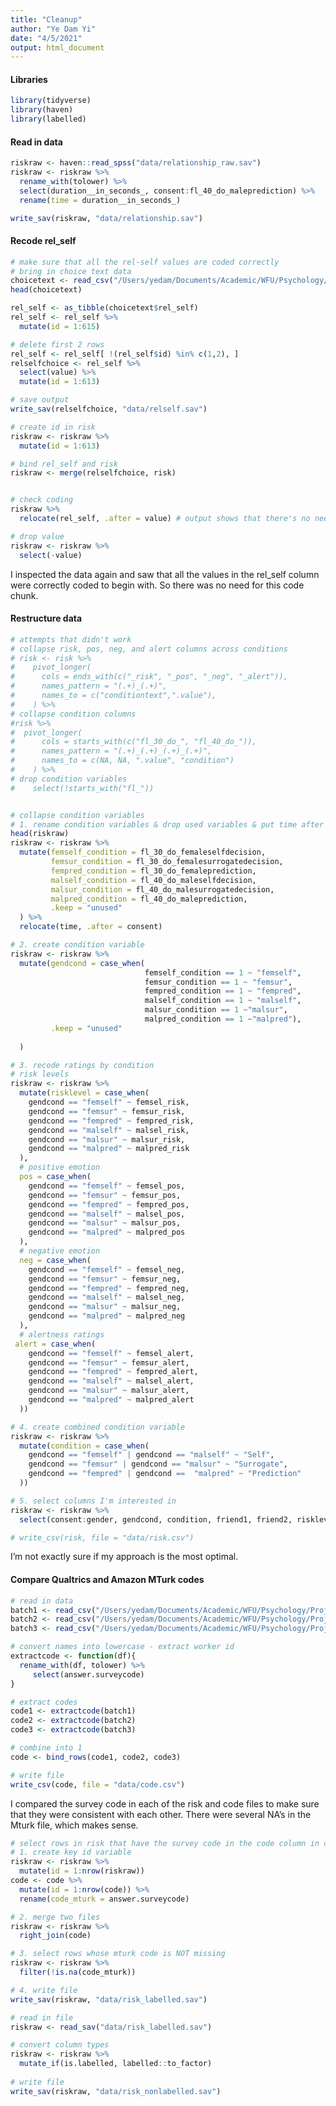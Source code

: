 ```yaml
---
title: "Cleanup"
author: "Ye Dam Yi"
date: "4/5/2021"
output: html_document
---
```


#### Libraries
```r
library(tidyverse)
library(haven)
library(labelled)
```


#### Read in data
```r
riskraw <- haven::read_spss("data/relationship_raw.sav")
riskraw <- riskraw %>% 
  rename_with(tolower) %>% 
  select(duration__in_seconds_, consent:fl_40_do_maleprediction) %>% 
  rename(time = duration__in_seconds_)

write_sav(riskraw, "data/relationship.sav")
```


#### Recode rel_self
```r
# make sure that all the rel-self values are coded correctly
# bring in choice text data
choicetext <- read_csv("/Users/yedam/Documents/Academic/WFU/Psychology/Projects/Thesis/Data/Raw data/choice_text.csv")
head(choicetext)

rel_self <- as_tibble(choicetext$rel_self)
rel_self <- rel_self %>% 
  mutate(id = 1:615)

# delete first 2 rows
rel_self <- rel_self[ !(rel_self$id) %in% c(1,2), ]
relselfchoice <- rel_self %>%
  select(value) %>% 
  mutate(id = 1:613)

# save output
write_sav(relselfchoice, "data/relself.sav")

# create id in risk
riskraw <- riskraw %>% 
  mutate(id = 1:613)

# bind rel_self and risk
riskraw <- merge(relselfchoice, risk)


# check coding 
riskraw %>% 
  relocate(rel_self, .after = value) # output shows that there's no need to recode rel_self

# drop value
riskraw <- riskraw %>% 
  select(-value)


```


I inspected the data again and saw that all the values in the rel_self column were correctly coded to begin with. So there was no need for this code chunk. 


#### Restructure data
```r
# attempts that didn't work
# collapse risk, pos, neg, and alert columns across conditions    
# risk <- risk %>% 
#    pivot_longer(
#      cols = ends_with(c("_risk", "_pos", "_neg", "_alert")),
#      names_pattern = "(.+)_(.+)",
#      names_to = c("conditiontext",".value"),
#    ) %>% 
# collapse condition columns
#risk %>%     
#  pivot_longer(
#      cols = starts_with(c("fl_30_do_", "fl_40_do_")),
#      names_pattern = "(.+)_(.+)_(.+)_(.+)",
#      names_to = c(NA, NA, ".value", "condition")
#    ) %>% 
# drop condition variables
#    select(!starts_with("fl_"))


# collapse condition variables
# 1. rename condition variables & drop used variables & put time after consent
head(riskraw)
riskraw <- riskraw %>% 
  mutate(femself_condition = fl_30_do_femaleselfdecision,
         femsur_condition = fl_30_do_femalesurrogatedecision,
         fempred_condition = fl_30_do_femaleprediction,
         malself_condition = fl_40_do_maleselfdecision,
         malsur_condition = fl_40_do_malesurrogatedecision,
         malpred_condition = fl_40_do_maleprediction,
         .keep = "unused"
  ) %>% 
  relocate(time, .after = consent)

# 2. create condition variable
riskraw <- riskraw %>% 
  mutate(gendcond = case_when(
                              femself_condition == 1 ~ "femself",
                              femsur_condition == 1 ~ "femsur",
                              fempred_condition == 1 ~ "fempred",
                              malself_condition == 1 ~ "malself",
                              malsur_condition == 1 ~"malsur",
                              malpred_condition == 1 ~"malpred"),
         .keep = "unused"
                              
  )

# 3. recode ratings by condition
# risk levels
riskraw <- riskraw %>% 
  mutate(risklevel = case_when(
    gendcond == "femself" ~ femsel_risk,
    gendcond == "femsur" ~ femsur_risk,
    gendcond == "fempred" ~ fempred_risk,
    gendcond == "malself" ~ malsel_risk,
    gendcond == "malsur" ~ malsur_risk,
    gendcond == "malpred" ~ malpred_risk
  ),
  # positive emotion
  pos = case_when(
    gendcond == "femself" ~ femsel_pos,
    gendcond == "femsur" ~ femsur_pos,
    gendcond == "fempred" ~ fempred_pos,
    gendcond == "malself" ~ malsel_pos,
    gendcond == "malsur" ~ malsur_pos,
    gendcond == "malpred" ~ malpred_pos
  ),
  # negative emotion
  neg = case_when(
    gendcond == "femself" ~ femsel_neg,
    gendcond == "femsur" ~ femsur_neg,
    gendcond == "fempred" ~ fempred_neg,
    gendcond == "malself" ~ malsel_neg,
    gendcond == "malsur" ~ malsur_neg,
    gendcond == "malpred" ~ malpred_neg
  ),
  # alertness ratings
 alert = case_when(
    gendcond == "femself" ~ femsel_alert,
    gendcond == "femsur" ~ femsur_alert,
    gendcond == "fempred" ~ fempred_alert,
    gendcond == "malself" ~ malsel_alert,
    gendcond == "malsur" ~ malsur_alert,
    gendcond == "malpred" ~ malpred_alert
  ))

# 4. create combined condition variable
riskraw <- riskraw %>% 
  mutate(condition = case_when(
    gendcond == "femself" | gendcond == "malself" ~ "Self",
    gendcond == "femsur" | gendcond == "malsur" ~ "Surrogate",
    gendcond == "fempred" | gendcond ==  "malpred" ~ "Prediction"
  ))

# 5. select columns I'm interested in
riskraw <- riskraw %>% 
  select(consent:gender, gendcond, condition, friend1, friend2, risklevel:alert, riskyrisk:code)

# write_csv(risk, file = "data/risk.csv")

```


I'm not exactly sure if my approach is the most optimal. 


#### Compare Qualtrics and Amazon MTurk codes

```r
# read in data
batch1 <- read_csv("/Users/yedam/Documents/Academic/WFU/Psychology/Projects/Thesis/Data/Batches/batch1_27.csv", na = c("", "NA"))
batch2 <- read_csv("/Users/yedam/Documents/Academic/WFU/Psychology/Projects/Thesis/Data/Batches/batch2_27.csv", na = c("", "NA"))
batch3 <- read_csv("/Users/yedam/Documents/Academic/WFU/Psychology/Projects/Thesis/Data/Batches/batch3_549.csv", na = c("", "NA"))

# convert names into lowercase - extract worker id
extractcode <- function(df){
  rename_with(df, tolower) %>% 
     select(answer.surveycode)
}

# extract codes
code1 <- extractcode(batch1)
code2 <- extractcode(batch2)
code3 <- extractcode(batch3)

# combine into 1
code <- bind_rows(code1, code2, code3)

# write file
write_csv(code, file = "data/code.csv")

```


I compared the survey code in each of the risk and code files to make sure that they were consistent with each other. There were several NA's in the Mturk file, which makes sense. 


```r
# select rows in risk that have the survey code in the code column in code
# 1. create key id variable
riskraw <- riskraw %>% 
  mutate(id = 1:nrow(riskraw))
code <- code %>% 
  mutate(id = 1:nrow(code)) %>% 
  rename(code_mturk = answer.surveycode)

# 2. merge two files
riskraw <- riskraw %>% 
  right_join(code)

# 3. select rows whose mturk code is NOT missing
riskraw <- riskraw %>% 
  filter(!is.na(code_mturk))

# 4. write file
write_sav(riskraw, "data/risk_labelled.sav")
```

```r
# read in file
riskraw <- read_sav("data/risk_labelled.sav")

# convert column types
riskraw <- riskraw %>% 
  mutate_if(is.labelled, labelled::to_factor)
  
# write file
write_sav(riskraw, "data/risk_nonlabelled.sav")
```


